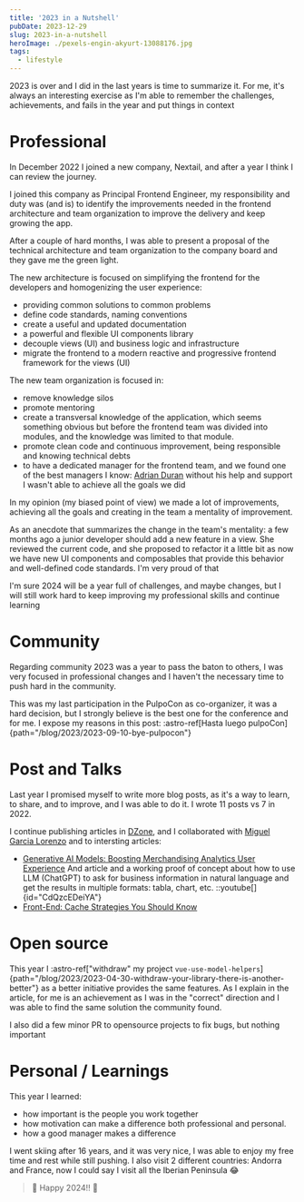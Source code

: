 ```yaml
---
title: '2023 in a Nutshell'
pubDate: 2023-12-29
slug: 2023-in-a-nutshell
heroImage: ./pexels-engin-akyurt-13088176.jpg
tags:
  - lifestyle
---
```


2023 is over and I did in the last years is time to summarize it. For me, it's always an interesting exercise as I'm able to remember the challenges, achievements, and fails in the year and put things in context

# Professional

In December 2022 I joined a new company, Nextail, and after a year I think I can review the journey.

I joined this company as Principal Frontend Engineer, my responsibility and duty was (and is) to identify the improvements needed in the frontend architecture and team organization to improve the delivery and keep growing the app.

After a couple of hard months, I was able to present a proposal of the technical architecture and team organization to the company board and they gave me the green light.

The new architecture is focused on simplifying the frontend for the developers and homogenizing the user experience:

- providing common solutions to common problems
- define code standards, naming conventions
- create a useful and updated documentation
- a powerful and flexible UI components library
- decouple views (UI) and business logic and infrastructure
- migrate the frontend to a modern reactive and progressive frontend framework for the views (UI)

The new team organization is focused in:

- remove knowledge silos
- promote mentoring
- create a transversal knowledge of the application, which seems something obvious but before the frontend team was divided into modules, and the knowledge was limited to that module.
- promote clean code and continuous improvement, being responsible and knowing technical debts
- to have a dedicated manager for the frontend team, and we found one of the best managers I know: [Adrian Duran](https://www.linkedin.com/in/adrian-duran-barcala/) without his help and support I wasn't able to achieve all the goals we did

In my opinion (my biased point of view) we made a lot of improvements, achieving all the goals and creating in the team a mentality of improvement.

As an anecdote that summarizes the change in the team's mentality: a few months ago a junior developer should add a new feature in a view. She reviewed the current code, and she proposed to refactor it a little bit as now we have new UI components and composables that provide this behavior and well-defined code standards. I'm very proud of that

I'm sure 2024 will be a year full of challenges, and maybe changes, but I will still work hard to keep improving my professional skills and continue learning

# Community

Regarding community 2023 was a year to pass the baton to others, I was very focused in professional changes and I haven't the necessary time to push hard in the community.

This was my last participation in the PulpoCon as co-organizer, it was a hard decision, but I strongly believe is the best one for the conference and for me. I expose my reasons in this post: :astro-ref[Hasta luego pulpoCon]{path="/blog/2023/2023-09-10-bye-pulpocon"}

# Post and Talks

Last year I promised myself to write more blog posts, as it's a way to learn, to share, and to improve, and I was able to do it. I wrote 11 posts vs 7 in 2022.

I continue publishing articles in [DZone](https://dzone.com/users/4846267/sergiocarracedo.html), and I collaborated with [Miguel Garcia Lorenzo](https://dzone.com/authors/miguelglor) and to intersting articles:

- [Generative AI Models: Boosting Merchandising Analytics User Experience](https://dzone.com/articles/chatgpt-boosting-merchandising-user-experience) And article and a working proof of concept about how to use LLM (ChatGPT) to ask for business information in natural language and get the results in multiple formats: tabla, chart, etc.
  ::youtube[]{id="CdQzcEDeiYA"}
- [Front-End: Cache Strategies You Should Know](https://dzone.com/articles/front-end-cache-strategies-you-should-know)

# Open source

This year I :astro-ref["withdraw" my project `vue-use-model-helpers`]{path="/blog/2023/2023-04-30-withdraw-your-library-there-is-another-better"} as a better initiative provides the same features. As I explain in the article, for me is an achievement as I was in the "correct" direction and I was able to find the same solution the community found.

I also did a few minor PR to opensource projects to fix bugs, but nothing important

# Personal / Learnings

This year I learned:

- how important is the people you work together
- how motivation can make a difference both professional and personal.
- how a good manager makes a difference

I went skiing after 16 years, and it was very nice, I was able to enjoy my free time and rest while still pushing. I also visit 2 different countries: Andorra and France, now I could say I visit all the Iberian Peninsula :joy:

> :tada: Happy 2024!! :tada:
